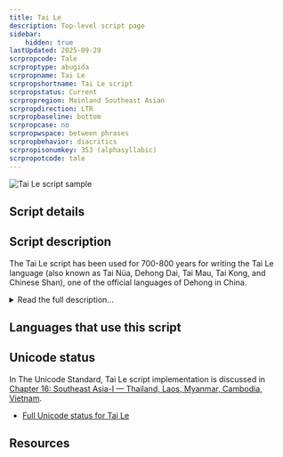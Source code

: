 ```yaml
---
title: Tai Le
description: Top-level script page
sidebar:
    hidden: true
lastUpdated: 2025-09-29
scrpropcode: Tale
scrproptype: abugida
scrpropname: Tai Le
scrpropshortname: Tai Le script
scrpropstatus: Current
scrpropregion: Mainland Southeast Asian
scrpropdirection: LTR
scrpropbaseline: bottom
scrpropcase: no
scrpropwspace: between phrases
scrpropbehavior: diacritics
scrpropisonumkey: 353 (alphasyllabic)
scrpropotcode: tale
---
```



![Tai Le script sample](../images/tale-sample.png "Dr John Hartmann, 'Excerpt from the Mulberry Manuscript'.")

## Script details

<ScriptDetails />

## Script description

The Tai Le script has been used for 700-800 years for writing the Tai Le language (also known as Tai Nüa, Dehong Dai, Tai Mau, Tai Kong, and Chinese Shan), one of the official languages of Dehong in China.

<details>
<summary>Read the full description...</summary>The language is also spoken in Thailand, Myanmar and Laos. The script was derived from the Brahmi script, which spread from India with the introduction of Buddhism to Southeast Asia. The script has undergone a number of progressive changes since its inception. In 1954 it was decided that the script was unsuitable for writing the language - there were multiple symbols for representing the same sound, tone was not being accurately represented, and there was no standard for joining the letters in handwritten form. A new version of the script was proposed, and revised again in 1988, in order to resolve some of these problems.

Like many scripts having Brahmic derivation, consonants contain an inherent 'a' vowel, which can be modified by the addition of diacritics. There are 19 consonant symbols and 11 vowels. Of the consonants, all but [n] can occur syllable-initially. Only unaspirated [p], [t] and [k], and the nasals [m], [n] and [ŋ] can occur syllable-finally. 6 tones are represented by 5 spacing marks which were introduced as part of the reform in 1988 (Tone 1 is represented by the absence of a tone mark.). Prior to this, diacritics were used for marking tone.

Both Chinese and Latin punctuation are used in writing Tai Le. In China, Latin digits are widely used, although a modified set of Myanmar digits is also used. It is believed that Tai Le writers in Myanmar use unique Tai Le digits.

The script is currently widely used in China for government documents, public notice boards and signage, in advertising, education and publishing. There are 6 publishing houses in China which publish over 45,000 book copies per year in the script. It is estimated that speakers of Tai Le in Dehong are about 95% literate in the Tai Le script.
</details>

## Languages that use this script

<WsList script='Tale' wsMax='5' />

## Unicode status

In The Unicode Standard, Tai Le script implementation is discussed in [Chapter 16: Southeast Asia-I — Thailand, Laos, Myanmar, Cambodia, Vietnam](https://www.unicode.org/versions/latest/core-spec/chapter-16/#G32903).

- [Full Unicode status for Tai Le](/scrlang/unicode/tale-unicode)



## Resources

<ScriptResources detailSummary='seemore' />

